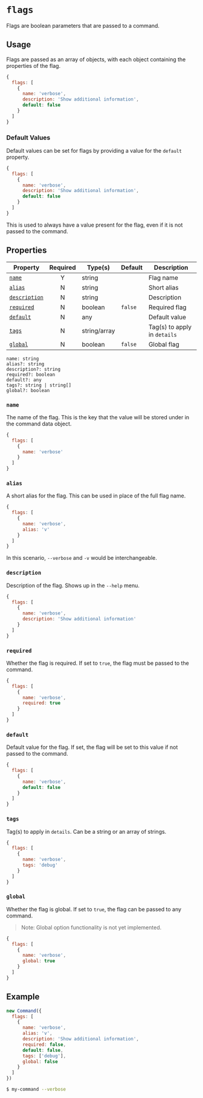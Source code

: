 # `flags`

Flags are boolean parameters that are passed to a command.

## Usage

Flags are passed as an array of objects, with each object containing the properties of the flag.

```js
{
  flags: [
    {
      name: 'verbose',
      description: 'Show additional information',
      default: false
    }
  ]
}
```

### Default Values

Default values can be set for flags by providing a value for the `default` property.

```js
{
  flags: [
    {
      name: 'verbose',
      description: 'Show additional information',
      default: false
    }
  ]
}
```

This is used to always have a value present for the flag, even if it is not passed to the command.

## Properties

| Property                      | Required | Type(s)         | Default  | Description |
| ----------------------------- | :------: | --------------- | -------- | ----------- |
| [`name`](#name)               | Y        | string          |          | Flag name |
| [`alias`](#alias)             | N        | string          |          | Short alias |
| [`description`](#description) | N        | string          |          | Description |
| [`required`](#required)       | N        | boolean         | `false`  | Required flag |
| [`default`](#default)         | N        | any             |          | Default value |
| [`tags`](#tags)               | N        | string/array    |          | Tag(s) to apply in `details` |
| [`global`](#global)           | N        | boolean         | `false`  | Global flag |


```
name: string
alias?: string
description?: string
required?: boolean
default?: any
tags?: string | string[]
global?: boolean
```

### `name`

The name of the flag. This is the key that the value will be stored under in the command data object.

```js
{
  flags: [
    {
      name: 'verbose'
    }
  ]
}
```

### `alias`

A short alias for the flag. This can be used in place of the full flag name.

```js
{
  flags: [
    {
      name: 'verbose',
      alias: 'v'
    }
  ]
}
```

In this scenario, `--verbose` and `-v` would be interchangeable.

### `description`

Description of the flag. Shows up in the `--help` menu.

```js
{
  flags: [
    {
      name: 'verbose',
      description: 'Show additional information'
    }
  ]
}
```

### `required`

Whether the flag is required. If set to `true`, the flag must be passed to the command.

```js
{
  flags: [
    {
      name: 'verbose',
      required: true
    }
  ]
}
```

### `default`

Default value for the flag. If set, the flag will be set to this value if not passed to the command.

```js
{
  flags: [
    {
      name: 'verbose',
      default: false
    }
  ]
}
```

### `tags`

Tag(s) to apply in `details`. Can be a string or an array of strings.

```js
{
  flags: [
    {
      name: 'verbose',
      tags: 'debug'
    }
  ]
}
```

### `global`

Whether the flag is global. If set to `true`, the flag can be passed to any command.

> Note: Global option functionality is not yet implemented.

```js
{
  flags: [
    {
      name: 'verbose',
      global: true
    }
  ]
}
```

## Example

```js
new Command({
  flags: [
    {
      name: 'verbose',
      alias: 'v',
      description: 'Show additional information',
      required: false,
      default: false,
      tags: ['debug'],
      global: false
    }
  ]
})
```

```bash
$ my-command --verbose
```
